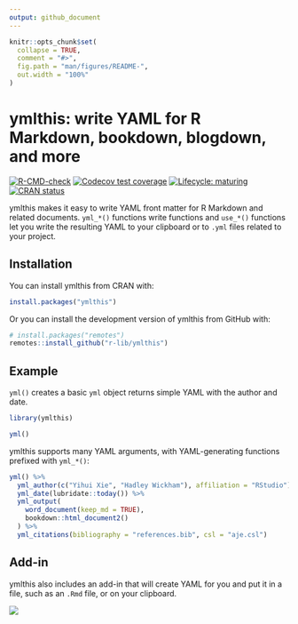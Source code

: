 ```yaml
---
output: github_document
---
```


<!-- README.md is generated from README.Rmd. Please edit that file -->
 
```r
knitr::opts_chunk$set(
  collapse = TRUE,
  comment = "#>",
  fig.path = "man/figures/README-",
  out.width = "100%"
)
```
# ymlthis: write YAML for R Markdown, bookdown, blogdown, and more

<!-- badges: start -->
[![R-CMD-check](https://github.com/r-lib/ymlthis/workflows/R-CMD-check/badge.svg)](https://github.com/r-lib/ymlthis/actions)
[![Codecov test coverage](https://codecov.io/gh/r-lib/ymlthis/branch/main/graph/badge.svg)](https://app.codecov.io/gh/r-lib/ymlthis?branch=main)
[![Lifecycle: maturing](https://img.shields.io/badge/lifecycle-maturing-blue.svg)](https://lifecycle.r-lib.org/articles/stages.html)
[![CRAN status](https://www.r-pkg.org/badges/version/ymlthis)](https://cran.r-project.org/package=ymlthis)
<!-- badges: end -->

ymlthis makes it easy to write YAML front matter for R Markdown and related documents. `yml_*()` functions write functions and `use_*()` functions let you write the resulting YAML to your clipboard or to `.yml` files related to your project.

## Installation

You can install ymlthis from CRAN with:

``` r
install.packages("ymlthis")
```

Or you can install the development version of ymlthis from GitHub with:

``` r
# install.packages("remotes")
remotes::install_github("r-lib/ymlthis")
```

## Example

`yml()` creates a basic `yml` object returns simple YAML with the author and date.

```r
library(ymlthis)

yml()
```

ymlthis supports many YAML arguments, with YAML-generating functions prefixed with `yml_*()`:

```r
yml() %>% 
  yml_author(c("Yihui Xie", "Hadley Wickham"), affiliation = "RStudio") %>% 
  yml_date(lubridate::today()) %>% 
  yml_output(
    word_document(keep_md = TRUE), 
    bookdown::html_document2()
  ) %>% 
  yml_citations(bibliography = "references.bib", csl = "aje.csl")
```

## Add-in 

ymlthis also includes an add-in that will create YAML for you and put it in a file, such as an `.Rmd` file, or on your clipboard.

![](https://i.imgur.com/BkzGueG.gif)
